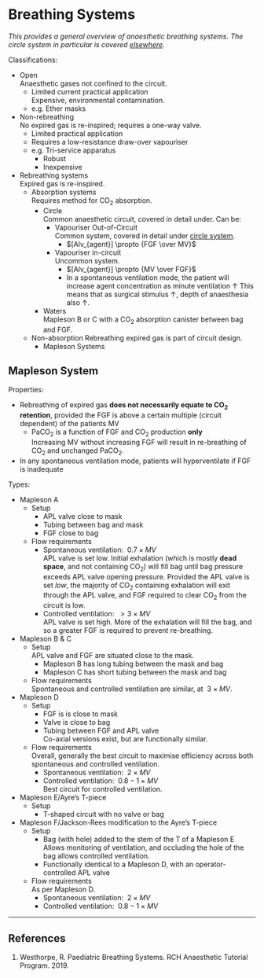 # Breathing Systems

*This provides a general overview of anaesthetic breathing systems. The circle system in particular is covered [elsewhere](/circle-system.md).*

Classifications:

* Open\
Anaesthetic gases not confined to the circuit.
	* Limited current practical application\
	Expensive, environmental contamination.
	* e.g. Ether masks
* Non-rebreathing\
No expired gas is re-inspired; requires a one-way valve.
	* Limited practical application
	* Requires a low-resistance draw-over vapouriser
	* e.g. Tri-service apparatus
		* Robust
		* Inexpensive
* Rebreathing systems\
Expired gas is re-inspired.
	* Absorption systems\
	Requires method for CO~2~ absorption.
		* Circle\
		Common anaesthetic circuit, covered in detail under. Can be:
			* Vapouriser Out-of-Circuit\
			Common system, covered in detail under [circle system](/circle-system.md).
				* $[Alv_{agent}] \propto {FGF \over MV}$
			* Vapouriser in-circuit\
			Uncommon system.
				* $[Alv_{agent}] \propto {MV \over FGF}$\
				* In a spontaneous ventilation mode, the patient will increase agent concentration as minute ventilation ↑
				This means that as surgical stimulus ↑, depth of anaesthesia also ↑.
		* Waters\
		Mapleson B or C with a CO~2~ absorption canister between bag and FGF.
	* Non-absorption
	Rebreathing expired gas is part of circuit design.
		* Mapleson Systems

## Mapleson System

Properties:

* Rebreathing of expired gas **does not necessarily equate to CO~2~ retention**, provided the FGF is above a certain multiple (circuit dependent) of the patients MV
	* PaCO~2~ is a function of FGF and CO~2~ production **only**\
	Increasing MV without increasing FGF will result in re-breathing of CO~2~ and unchanged PaCO~2~.
* In any spontaneous ventilation mode, patients will hyperventilate if FGF is inadequate

Types:

* Mapleson A
	* Setup
		* APL valve close to mask
		* Tubing between bag and mask
		* FGF close to bag
	* Flow requirements\
		* Spontaneous ventilation: $~0.7 \times MV$\
		APL valve is set low. Initial exhalation (which is mostly **dead space**, and not containing CO~2~) will fill bag until bag pressure exceeds APL valve opening pressure. Provided the APL valve is set *low*, the majority of CO~2~ containing exhalation will exit through the APL valve, and FGF required to clear CO~2~ from the circuit is low.
		* Controlled ventilation:  $~>3 \times MV$\
		APL valve is set high. More of the exhalation will fill the bag, and so a greater FGF is required to prevent re-breathing.
* Mapleson B & C
	* Setup\
	APL valve and FGF are situated close to the mask.\
		* Mapleson B has long tubing between the mask and bag
		* Mapleson C has short tubing between the mask and bag
	* Flow requirements\
	Spontaneous and controlled ventilation are similar, at $~3 \times MV$.
* Mapleson D
	* Setup
		* FGF is is close to mask
		* Valve is close to bag
		* Tubing between FGF and APL valve\
		Co-axial versions exist, but are functionally similar.
	* Flow requirements\
	Overall, generally the best circuit to maximise efficiency across both spontaneous and controlled ventilation.
		* Spontaneous ventilation: $~2 \times MV$
		* Controlled ventilation: $~0.8-1 \times MV$\
		Best circuit for controlled ventilation.
* Mapleson E/Ayre's T-piece
	* Setup
		* T-shaped circuit with no valve or bag
* Mapleson F/Jackson-Rees modification to the Ayre's T-piece
	* Setup
		* Bag (with hole) added to the stem of the T of a Mapleson E\
		Allows monitoring of ventilation, and occluding the hole of the bag allows controlled ventilation.
		* Functionally identical to a Mapleson D, with an operator-controlled APL valve
	* Flow requirements\
	As per Mapleson D.
		* Spontaneous ventilation: $~2 \times MV$
		* Controlled ventilation: $~0.8-1 \times MV$\


---

## References

1. Westhorpe, R. Paediatric Breathing Systems. RCH Anaesthetic Tutorial Program. 2019.